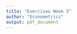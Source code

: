 ```yaml
---
title: "Exercises Week 5"
author: "Econometrics"
output: pdf_document
---
```


\begin{enumerate}

  \item \textbf{Exercise 8.2 in ETM}: Consider the simple IV estimator computed first with an $n\times K$ matrix $W$ of instrumental variables, and then with another $n\times K$ matrix $WJ$, where $J$ is a $K\times K$ nonsingular matrix. Show that the two estimators coincide. Why does this fact show that $\hat{\beta}_{IV}$ depends on $W$ only through the orthogonal projection matrix $P_W$?

  \item \textbf{Exercise 8.3 in ETM}: Show that, if the matrix of instrumental variables $W$ is $n\times K$, with the same dimensions as the matrix $X$ of explanatory variables, then the generalized IV estimator is identical to the simple IV estimator.

  \item \textbf{Exercise 8.1 in ETM}: Consider a very simple consumption function, of the form $c_i=\beta_1+\beta_2 y_i^*+u_i^*$, with $u_i^*\sim IID(0,\sigma^2)$, where $c_i$ is the logarithm of consumption by household $i$, and $y_i^*$ is the permanent income of household $i$, which is not observed. Instead, we observe current income $y_i$, which is equal to $y_i^*+v_i$, where $v_i\sim IID(0, \omega^2)$ is assumed to be uncorrelated with $y_i^*$ and $u_i$. Therefore, we run the regression $$c_i=\beta_1+\beta_2 y_i + u_i.$$
  
  Under the plausible assumption that the true value $\beta_{20}$ is positive, show that $y_i$ is negatively correlated with $u_i$. Using this result, evaluate the $plim$ of the OLS estimator $\hat{\beta}_2$, and show that this $plim$ is less than $\beta_{20}$.

  \item Generate a sample of size 50 from the model 
	$$y_t = \beta_1+\beta_2 x_t+u_t,$$ 
	with $\beta_1= 1$ and $\beta_2=1$. For simplicity, assume that $x_t$ are $NID(2,2)$ and that the $u_t$ are $NID(0, 1)$. Now generate a noisy version of the regressor, $x^*_t=x_t+u_{x,t}$, with $u_{x,t}\sim N(0,1)$, and an instrument $w_t = \rho x_t+u_{w,t}$ with $u_{w,t}\sim N(0,1)$ and $\rho$ a value of your choosing between 0 and 1. Estimate the equation $$y_t = \beta_1+\beta_2 x_t^*+u_t,$$ 
	using OLS and using IV with $w_t$ as an instrument. Also estimate the true OLS equation given by 
		$$y_t = \beta_1+\beta_2 x_t+u_t.$$ 
	Store all the different estimates for $\beta_2$.
	
	Repeat at least 100 times and plot the empirical distribution function (EDF) for the three different estimates of $\beta_2$, using OLS and IV in the equation with measurement errors and the OLS estimates in the correct specification. Compare the densities and explain the results.
	
	What happens to the distribution if you change $\rho$? Explain.
	
	Hint: Use the \textit{density()} function from the \textit{stats} package to compute the EDF.

  \item \textbf{Exercises 8.25-27 in ETM}: The dataset \textit{Money} from the \textit{Ecdat} package are described in Exercise 4 on the Exercise Set for Week 4. 
  
\begin{enumerate}
  \item Using these data, estimate the model
      \begin{equation}\label{eqn:money}
        m_t = \beta_1 + \beta_2r_t + \beta_3 y_t + \beta_4m_{t-1} + \beta_5 m_{t-2} + u_t
      \end{equation}
      by OLS for the period 1968:1 to 1998:4. Then perform a Hausman test for the hypothesis that the interest rate, $r_t$, can be treated as exogenous, using $r_{t-1}$ and $r_{t-2}$ as additional instruments.
  
  \item Estimate Equation $(\ref{eqn:money})$ by generalized instrumental variables, treating $r_t$ as endogenous and using $r_{t-1}$ and $r_{t-2}$ as additional instruments. Are the estimates much different from the OLS ones? Are the reported standard errors the same? Explain why or why not.
  
  \item Perform a Sargan test of the overidentifying restrictions for the IV estimation you performed above. How do you interpret the results of this test?
  
\end{enumerate}

\end{enumerate}